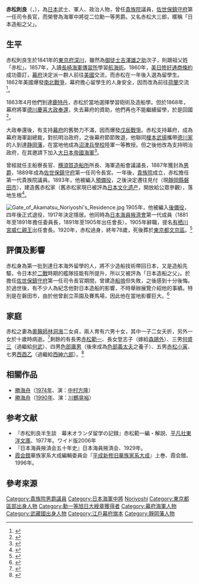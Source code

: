{{Infobox military person
|honorific_prefix= 男爵
|name=赤松則良
|image=Noriyoshi Akamatsu.jpg
|nickname=赤松大三郎、日本造船之父
|date of birth=1841年12月13日（[[天保_(日本)|天保]]十二年十一月初一）
| place of birth = 日本[[東京府|東京府]]
|date of death={{Death date and age|1920|9|23|1841|12|13}}
|place of death=
| nationality = {{EOJ}}
|軍銜=海軍中將
|軍隊=[[大日本帝國海軍|大日本帝國海軍]]
|spouse=赤松貞（[[林洞海|林洞海]]二女）
}}
'''赤松則良'''（{{jpn|j=赤松 則良|hg=あかまつ のりよし|rm=Akamatsu Noriyoshi}}，{{Bd|1841年|12月13日|1920年|9月23日|Akamatsu Noriyoshi}}），為[[日本|日本]]武士、軍人、政治人物，曾任[[貴族院|貴族院]]議員，[[佐世保鎮守府|佐世保鎮守府]]第一任司令長官，而榮譽為海軍中將從二位勳一等男爵。又名赤松大三郎，暱稱「日本造船之父」。

== 生平 ==
赤松則良生於1841年的[[東京府|東京府]][[深川|深川]]，雖然為[[御徒士|御徒士]][[吉澤雄之助|吉澤雄之助]]次子，則跟祖父姓「赤松」。1857年，入讀[[長崎海軍傳習所|長崎海軍傳習所]]學習[[航海術|航海術]]。1860年，[[美日修好通商條約|美日修好通商條約]]成功簽訂，[[江戶幕府|幕府]]決定派一群人前往[[美國|美國]]交流，而赤松在一年後入選為留學生。1862年美國爆發[[南北戰爭|南北戰爭]]，幕府擔心留學生的人身安全，因而改為前往[[荷蘭|荷蘭]]交流<ref>{{cite web |author1=磐田市立圖書館 |title=發見！ 「磐田之著名人」 赤松則良 （あかまつ　のりよし） |url=https://www.lib-iwata-shizuoka.jp/person/1418/ |accessdate=2020-11-12 |archive-date=2020-08-03 |archive-url=https://web.archive.org/web/20200803214242/http://www.lib-iwata-shizuoka.jp/person/1418/ |dead-url=no }}</ref>。

1863年4月他們到達[[鹿特丹|鹿特丹]]，赤松於當地選擇學習砲術及造船學。但於1868年，幕府將軍[[德川慶喜|德川慶喜]][[大政奉還|大政奉還]]，失去幕府的資助，他們再也不能繼續留學，於是回國<ref>{{cite web |author1=マイ広報紙 |title=没後100年 磐田之偉人 赤松則良 |url=https://mykoho.jp/article/%E9%9D%99%E5%B2%A1%E7%9C%8C%E7%A3%90%E7%94%B0%E5%B8%82/%E5%BA%83%E5%A0%B1%E3%81%84%E3%82%8F%E3%81%9F-2020%E5%B9%B49%E6%9C%88%E5%8F%B7/%E6%B2%A1%E5%BE%8C100%E5%B9%B4-%E7%A3%90%E7%94%B0%E3%81%AE%E5%81%89%E4%BA%BA-%E8%B5%A4%E6%9D%BE%E5%89%87%E8%89%AF/ |accessdate=2020-11-12 |archive-date=2020-11-28 |archive-url=https://web.archive.org/web/20201128055226/https://mykoho.jp/article/%E9%9D%99%E5%B2%A1%E7%9C%8C%E7%A3%90%E7%94%B0%E5%B8%82/%e5%ba%83%e5%a0%b1%e3%81%84%e3%82%8f%e3%81%9f-2020%e5%b9%b49%e6%9c%88%e5%8f%b7/%e6%b2%a1%e5%be%8c100%e5%b9%b4-%e7%a3%90%e7%94%b0%e3%81%ae%e5%81%89%e4%ba%ba-%e8%b5%a4%e6%9d%be%e5%89%87%e8%89%af/ |dead-url=no }}</ref>。

大政奉還後，有支持[[幕府|幕府]]的舊勢力不滿，因而爆發[[戊辰戰爭|戊辰戰爭]]。赤松支持幕府，成為幕府海軍副總裁，對抗明治政府，之後幕府節節敗退，他聯同[[榎本武揚|榎本武揚]]攜帶[[德川家|德川家]]的人到達[[静岡藩|静岡藩]]，在當地他成為[[沼津兵學校|沼津兵學校]]陸軍一等教授。但之後他改為支持明治政府，在其邀請下加入[[大日本帝國海軍|大日本帝國海軍]]<ref>{{cite web |author1=コトバンク |title=赤松則良（読み）あかまつのりよし |url=https://kotobank.jp/word/%E8%B5%A4%E6%9D%BE%E5%89%87%E8%89%AF-814550 |accessdate=2020-11-12 |archive-date=2020-11-19 |archive-url=https://web.archive.org/web/20201119204717/https://kotobank.jp/word/%E8%B5%A4%E6%9D%BE%E5%89%87%E8%89%AF-814550 |dead-url=no }}</ref>。

曾經就任主船寮長官、[[横須賀造船所|横須賀造船所]]所長、海軍造船會議議長，1887年獲封為[[男爵|男爵]]，1889年成為[[佐世保鎮守府|佐世保鎮守府]]第一任司令長宮。一年後，[[貴族院|貴族院]]成立，赤松擔任第一代貴族院議員。1893年，他被編入[[預備役|預備役]]，之後決定遷往見付（現[[靜岡縣|靜岡縣]][[磐田市|磐田市]]），建造舊赤松家（舊赤松家現已被評為[[日本文化遗产|日本文化遗产]]，開放給公眾參觀），落地生根<ref>{{cite web |author1=文化財だより 第 186 号 - 磐田市 |title=文化財 第 186 號 |url=https://www.city.iwata.shizuoka.jp/_res/projects/default_project/_page_/001/002/024/2009.pdf |accessdate=2020-11-12 |archive-date=2020-11-12 |archive-url=https://web.archive.org/web/20201112151305/https://www.city.iwata.shizuoka.jp/_res/projects/default_project/_page_/001/002/024/2009.pdf |dead-url=no }}</ref>。

[[File:Gate_of_Akamatsu_Noriyoshi's_Residence.jpg|thumb]]
1905年，他被編入[[後備役|後備役]]，四年後正式退役，1917年決定隱居。他同時為[[日本海員掖濟會|日本海員掖濟會]]第一代成員（1881年至1891年擔任委員長，1891年至1905年出任會長），1905年辭職，提名[[有栖川宮威仁親王|有栖川宮威仁親王]]出任會長。1920年，赤松過身，終年78歲，死後葬於[[東京都|東京都]][[文京區|文京區]]{{tsl|ja|吉祥寺 (文京区)|吉祥寺 (文京區)|吉祥寺}}。<ref>{{cite book |author1=赤松則良 |coauthors=赤松範一 |title=赤松則良半生談 |date=1977-11-05|publisher=平凡社}}</ref>

== 評價及影響 ==
赤松身為第一批到達日本海外留學的人，將不少造船技術帶回日本，又是造船先驅，令日本於[[二戰|二戰]]時期的艦隊技能有所提升，所以又被評為「日本造船之父」。於擔任[[佐世保鎮守府|佐世保鎮守府]]第一任司令長官期間，曾建造[[船塢|船塢]]但失敗，之後感到十分後悔。於過世後，有不少人為紀念他對日本造船的影響，不時舉辦展覽介紹他的事績。特別是在磐田市，由於他曾創立茶園及賽馬場，因此他在當地影響巨大。<ref>{{cite web |author1=中日新聞 |title=旧幕臣の男爵・赤松則良　磐田で交友の歴史紹介 |url=https://www.chunichi.co.jp/article/114419 |accessdate=2020-11-12 |archive-date=2020-09-22 |archive-url=https://web.archive.org/web/20200922165907/https://www.chunichi.co.jp/article/114419 |dead-url=no }}</ref>

== 家庭 ==
赤松之妻為[[奧醫師|奧醫師]][[林洞海|林洞海]]二女貞，兩人育有六男十女，其中一子二女夭折，另外一女於十歲時病逝。<ref>{{Cite web|title=肺病・コッホ・鴎外-結核の比較文化史|url=http://ir.nul.nagoya-u.ac.jp/jspui/bitstream/2237/8366/1/12-1.pdf|accessdate=2020-11-12|author={{lang|ja|福田眞人}}|date=1990|format=PDF|publisher={{lang|ja|名古屋大学}}|language=|archive-date=2014-02-22|archive-url=https://web.archive.org/web/20140222141810/http://ir.nul.nagoya-u.ac.jp/jspui/bitstream/2237/8366/1/12-1.pdf|dead-url=yes}}</ref>剩餘的有長男[[赤松範一|赤松範一]]、長女登志子（嫁給[[森鷗外|森鷗外]]）、三男[[何盛三|何盛三]]（過繼給[[何武|何武]]）、四男[[色部庸男|色部庸男]]（後來成為[[色部義太夫|色部義太夫]]之養子）、五男[[赤松小寅|赤松小寅]]、七男[[西酉乙|西酉乙]]（過繼給[[西紳六郎|西紳六郎]]）。<ref>{{cite web |author1=単身赴任みちのく日記 |title=旧赤松家記念館＠磐田市 |url=http://aclub201207.blog.fc2.com/blog-entry-4029.html |accessdate=2020-11-12 |archive-date=2020-11-12 |archive-url=https://web.archive.org/web/20201112151306/http://aclub201207.blog.fc2.com/blog-entry-4029.html |dead-url=no }}</ref>

== 相關作品 ==
*[[勝海舟_(NHK大河ドラマ)|勝海舟]]（[[1974年|1974年]]、演：[[中村方隆|中村方隆]]）
*[[勝海舟_(1990年のテレビドラマ)|勝海舟]]（[[1990年|1990年]]、演：[[川鶴晃裕|川鶴晃裕]]）

== 参考文献 ==
*『赤松則良半生談　幕末オランダ留学の記録』赤松範一編・解説、[[平凡社東洋文庫|平凡社東洋文庫]]、1977年。ワイド版2006年
*『日本海員掖済会五十年史』日本海員掖済会、1929年。
*[[霞会館|霞会館]]華族家系大成編輯委員会『[[平成新修旧華族家系大成|平成新修旧華族家系大成]]』上巻、霞会館、1996年。

== 參考來源 ==
{{Reflist}}

{{start box}}
{{s-reg|other}}
{{s-new|敘爵}}
{{s-title|[[日本華族列表|赤松（則良）家男爵]]<br>（第一代）|1887年－1917年}}
{{s-after|{{link-ja|赤松範一|赤松範一}} }}
{{end box}}
{{Authority control}}

{{DEFAULTSORT:Akamatsu Noriyoshi}}
[[Category:貴族院男爵議員|Category:貴族院男爵議員]]
[[Category:日本海軍中將|Category:日本海軍中將]]
[[Category:赤松氏|Noriyoshi]]
[[Category:東京都區部出身人物|Category:東京都區部出身人物]]
[[Category:勳一等旭日大綬章獲得者|Category:勳一等旭日大綬章獲得者]]
[[Category:幕府海軍人物|Category:幕府海軍人物]]
[[Category:武藏國出身人物|Category:武藏國出身人物]]
[[Category:江戶幕府旗本|Category:江戶幕府旗本]]
[[Category:靜岡藩人物|Category:靜岡藩人物]]